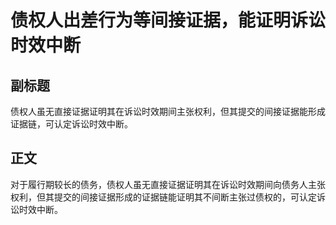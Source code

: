 # 债权人出差行为等间接证据，能证明诉讼时效中断
## 副标题
债权人虽无直接证据证明其在诉讼时效期间主张权利，但其提交的间接证据能形成证据链，可认定诉讼时效中断。
## 正文
对于履行期较长的债务，债权人虽无直接证据证明其在诉讼时效期间向债务人主张权利，但其提交的间接证据形成的证据链能证明其不间断主张过债权的，可认定诉讼时效中断。